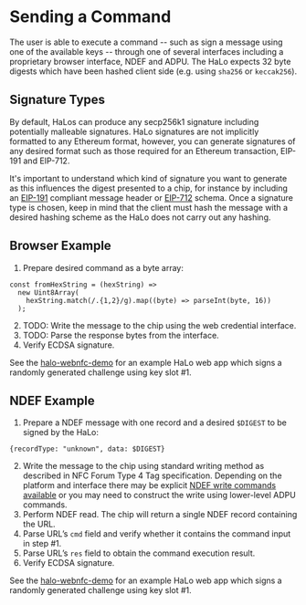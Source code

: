 # Sending a Command

The user is able to execute a command -- such as sign a message using one of the available keys -- through one of several interfaces including a proprietary browser interface, NDEF and ADPU. The HaLo expects 32 byte digests which have been hashed client side (e.g. using `sha256` or `keccak256`).

## Signature Types

By default, HaLos can produce any secp256k1 signature including potentially malleable signatures. HaLo signatures are not implicitly formatted to any Ethereum format, however, you can generate signatures of any desired format such as those required for an Ethereum transaction, EIP-191 and EIP-712.

It's important to understand which kind of signature you want to generate as this influences the digest presented to a chip, for instance by including an [EIP-191](https://eips.ethereum.org/EIPS/eip-191) compliant message header or [EIP-712](https://eips.ethereum.org/EIPS/eip-712) schema. Once a signature type is chosen, keep in mind that the client must hash the message with a desired hashing scheme as the HaLo does not carry out any hashing.

## Browser Example

1. Prepare desired command as a byte array:

```
const fromHexString = (hexString) =>
  new Uint8Array(
    hexString.match(/.{1,2}/g).map((byte) => parseInt(byte, 16))
  );
```

2. TODO: Write the message to the chip using the web credential interface.
3. TODO: Parse the response bytes from the interface.
4. Verify ECDSA signature.

See the [halo-webnfc-demo](../NDEF/demo) for an example HaLo web app which signs a randomly generated challenge using key slot #1.

## NDEF Example

1. Prepare a NDEF message with one record and a desired `$DIGEST` to be signed by the HaLo:
```
{recordType: "unknown", data: $DIGEST}
```
2. Write the message to the chip using standard writing method as described in NFC Forum Type 4 Tag specification. Depending on the platform and interface there may be explicit [NDEF write commands available](https://developer.mozilla.org/en-US/docs/Web/API/NDEFReader/write) or you may need to construct the write using lower-level ADPU commands.
3. Perform NDEF read. The chip will return a single NDEF record containing the URL.
4. Parse URL’s `cmd` field and verify whether it contains the command input in step #1.
5. Parse URL’s `res` field to obtain the command execution result.
6. Verify ECDSA signature.

See the [halo-webnfc-demo](../NDEF/demo) for an example HaLo web app which signs a randomly generated challenge using key slot #1.